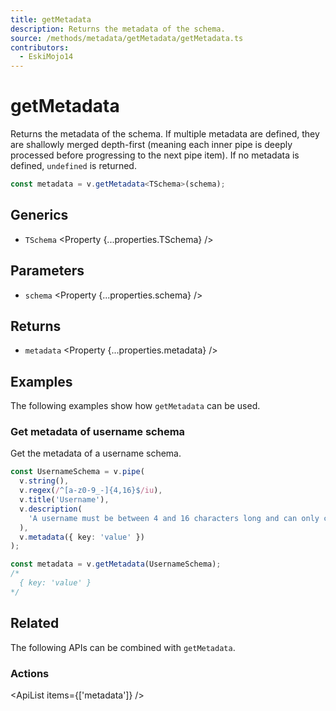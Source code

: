 ```yaml
---
title: getMetadata
description: Returns the metadata of the schema.
source: /methods/metadata/getMetadata/getMetadata.ts
contributors:
  - EskiMojo14
---
```



# getMetadata

Returns the metadata of the schema. If multiple metadata are defined, they are shallowly merged depth-first (meaning each inner pipe is deeply processed before progressing to the next pipe item). If no metadata is defined, `undefined` is returned.

```ts
const metadata = v.getMetadata<TSchema>(schema);
```

## Generics

- `TSchema` <Property {...properties.TSchema} />

## Parameters

- `schema` <Property {...properties.schema} />

## Returns

- `metadata` <Property {...properties.metadata} />

## Examples

The following examples show how `getMetadata` can be used.

### Get metadata of username schema

Get the metadata of a username schema.

```ts
const UsernameSchema = v.pipe(
  v.string(),
  v.regex(/^[a-z0-9_-]{4,16}$/iu),
  v.title('Username'),
  v.description(
    'A username must be between 4 and 16 characters long and can only contain letters, numbers, underscores and hyphens.'
  ),
  v.metadata({ key: 'value' })
);

const metadata = v.getMetadata(UsernameSchema);
/*
  { key: 'value' }
*/
```

## Related

The following APIs can be combined with `getMetadata`.

### Actions

<ApiList items={['metadata']} />
